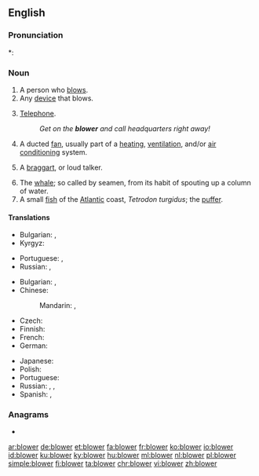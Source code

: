 ==English==

===Pronunciation===
*: {{rhymes|əʊə(r)|lang=en}}

===Noun===
{{en-noun}}

# A person who [[blow]]s.
# Any [[device]] that blows.
# {{lb|en|slang|dated|chiefly|British|usually preceded by {{m|en|the}}}} [[telephone|Telephone]].
#: ''Get on the '''blower''' and call headquarters right away!''
# A ducted [[fan]], usually part of a [[heating]], [[ventilation]], and/or [[air conditioning]] system.
# {{lb|en|dated}} A [[braggart]], or loud talker.
# The [[whale]]; so called by seamen, from its habit of spouting up a column of water.
# A small [[fish]] of the [[Atlantic]] coast, ''Tetrodon turgidus''; the [[puffer]].

====Translations====
{{trans-top|person}}
* Bulgarian: {{t|bg|духач|m}}, {{t+|bg|тръбач}}
* Kyrgyz: {{t+|ky|үйлөөчү|sc=Cyrl}}
{{trans-mid}}
* Portuguese: {{t+|pt|assoprador|m}}, {{t|pt|soprador}}
* Russian: {{t+|ru|дуть|alt=ду́ющий}}, {{t+|ru|труба́ч|m}} {{qualifier|trumpeter}}
{{trans-bottom}}

{{trans-top|device}}
* Bulgarian: {{t+|bg|духало|n}}, {{t|bg|вентилатор|m}}
* Chinese:
*: Mandarin: {{t|cmn|鼓風機|sc=Hani}}, {{t+|cmn|鼓风机|tr=gǔfēngjī|sc=Hani}}
* Czech: {{t|cs|fukar|m}}
* Finnish: {{t+|fi|puhallin}}
* French: {{t+|fr|ventilateur|m}}
* German: {{t+|de|Gebläse|n}}
{{trans-mid}}
* Japanese: {{t|ja|ブロワー|tr=burowā|sc=Jpan}}
* Polish: {{t|pl|dmuchawa}}
* Portuguese: {{t|pt|soprador}}
* Russian: {{t+|ru|фен|m}} {{qualifier|hairdryer}}, {{t+|ru|вентиля́тор|m}} {{qualifier|fan}}, {{t+|ru|воздуходу́вка|f}}
* Spanish: {{t+|es|fuelle|m}}, {{t+|es|ventilador|m}}
{{trans-bottom}}

{{trans-see|telephone}}

<!--move to separate page:
: [[suction blower]]:
* Spanish: aspirador.
-->

===Anagrams===
* {{l|en|bowler}}

[[ar:blower]]
[[de:blower]]
[[et:blower]]
[[fa:blower]]
[[fr:blower]]
[[ko:blower]]
[[io:blower]]
[[id:blower]]
[[ku:blower]]
[[ky:blower]]
[[hu:blower]]
[[ml:blower]]
[[nl:blower]]
[[pl:blower]]
[[simple:blower]]
[[fi:blower]]
[[ta:blower]]
[[chr:blower]]
[[vi:blower]]
[[zh:blower]]